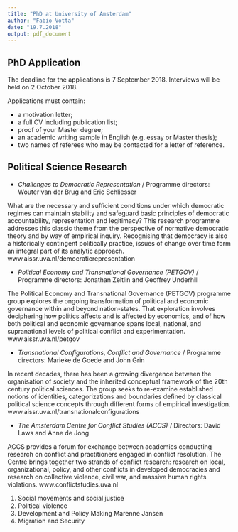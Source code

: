 ```yaml
---
title: "PhD at University of Amsterdam"
author: "Fabio Votta"
date: "19.7.2018"
output: pdf_document
---
```


## PhD Application

The deadline for the applications is 7 September 2018. Interviews will be held on 2 October 2018.

Applications must contain:

+ a motivation letter;
+ a full CV including publication list;
+ proof of your Master degree;
+ an academic writing sample in English (e.g. essay or Master thesis);
+ two names of referees who may be contacted for a letter of reference.


## Political Science Research

+ *Challenges to Democratic Representation* / Programme directors: Wouter van der Brug and 
Eric Schliesser

What are the necessary and sufficient conditions under which democratic regimes can
maintain stability and safeguard basic principles of democratic accountability,
representation and legitimacy? This research programme addresses this classic theme from
the perspective of normative democratic theory and by way of empirical inquiry.
Recognising that democracy is also a historically contingent politically practice, issues of
change over time form an integral part of its analytic approach.
www.aissr.uva.nl/democraticrepresentation
  
+ *Political Economy and Transnational Governance (PETGOV)* / Programme directors:
Jonathan Zeitlin and Geoffrey Underhill

The Political Economy and Transnational Governance (PETGOV) programme group
explores the ongoing transformation of political and economic governance within and
beyond nation-states.  That exploration involves deciphering how politics affects and is
affected by economics, and of how both political and economic governance spans local,
national, and supranational levels of political conflict and experimentation.
www.aissr.uva.nl/petgov
  
+ *Transnational Configurations, Conflict and Governance* / Programme directors: Marieke de 
Goede and John Grin 

In recent decades, there has been a growing divergence between the organisation of 
society and the inherited conceptual framework of the 20th century political sciences. The group seeks to re-examine established notions of identities, categorizations and boundaries defined by classical political science concepts through different forms of empirical investigation. www.aissr.uva.nl/transnationalconfigurations
  
+ *The Amsterdam Centre for Conflict Studies (ACCS)* / Directors: David Laws and Anne de
Jong

ACCS provides a forum for exchange between academics conducting research on conflict 
and practitioners engaged in conflict resolution. The Centre brings together two strands of
conflict research: research on local, organizational, policy, and other conflicts in developed
democracies and research on collective violence, civil war, and massive human rights
violations. www.conflictstudies.uva.nl
 
1. Social movements and social justice
2.  Political violence
3. Development and Policy Making
Marenne Jansen
4. Migration and Security